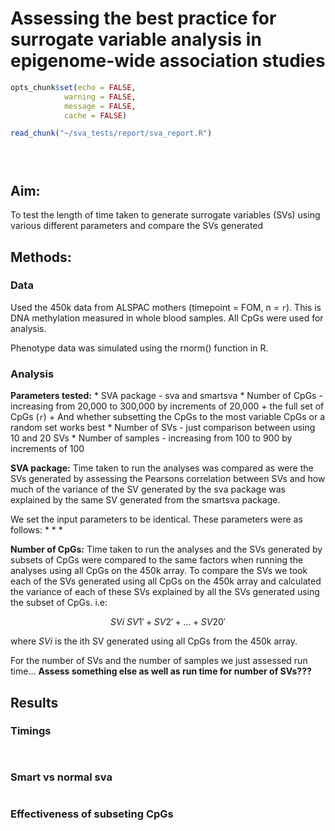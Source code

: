 # Assessing the best practice for surrogate variable analysis in epigenome-wide association studies

```r
opts_chunk$set(echo = FALSE, 
            warning = FALSE, 
            message = FALSE, 
            cache = FALSE)
```

```r
read_chunk("~/sva_tests/report/sva_report.R")
```

``` r
```

```r
```  

```r
```  

## Aim:
To test the length of time taken to generate surrogate variables (SVs) using various different parameters and compare the SVs generated

## Methods:

### Data
Used the 450k data from ALSPAC mothers (timepoint = FOM, n = `r `). This is DNA methylation measured in whole blood samples. All CpGs were used for analysis. 

Phenotype data was simulated using the rnorm() function in R.

### Analysis
__Parameters tested:__
* SVA package - sva and smartsva
* Number of CpGs - increasing from 20,000 to 300,000 by increments of 20,000 + the full set of CpGs (`r`)
	+ And whether subsetting the CpGs to the most variable CpGs or a random set works best 
* Number of SVs - just comparison between using 10 and 20 SVs
* Number of samples - increasing from 100 to 900 by increments of 100

__SVA package:__
Time taken to run the analyses was compared as were the SVs generated by assessing the Pearsons correlation between SVs and how much of the variance of the SV generated by the sva package was explained by the same SV generated from the smartsva package.

We set the input parameters to be identical. These parameters were as follows:
* 
* 
* 

__Number of CpGs:__
Time taken to run the analyses and the SVs generated by subsets of CpGs were compared to the same factors when running the analyses using all CpGs on the 450k array. To compare the SVs we took each of the SVs generated using all CpGs on the 450k array and calculated the variance of each of these SVs explained by all the SVs generated using the subset of CpGs. i.e:

$$SVi ~ SV1' + SV2' + ... + SV20'$$

where _SVi_ is the ith SV generated using all CpGs from the 450k array. 

For the number of SVs and the number of samples we just assessed run time...
__Assess something else as well as run time for number of SVs???__ 

## Results

### Timings

```r
```

```r
```

### Smart vs normal sva
```r
```

### Effectiveness of subseting CpGs
```r
```

```r
```












